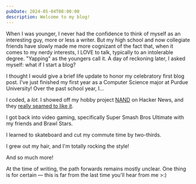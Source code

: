 ```yaml
---
pubDate: 2024-05-04T08:00:00
description: Welcome to my blog!
---
```



When I was younger, I never had the confidence to think of myself as an interesting guy, more or less a writer. But my high school and now collegiate friends have slowly made me more cognizant of the fact that, when it comes to my nerdy interests, I LOVE to talk, typically to an intolerable degree. "Yapping" as the youngers call it. A day of reckoning later, I asked myself: what if I start a blog?

I thought I would give a brief life update to honor my celebratory first blog post. I've just finished my first year as a Computer Science major at Purdue University! Over the past school year, I...

<ContentImage
    src={coding}
    alt="A picture of my coding setup"
    height="600"
/>

I coded, a *lot*. I showed off my hobby project <a href="https://github.com/ArhanChaudhary/NAND">NAND</a> on Hacker News, and they <a href="https://news.ycombinator.com/item?id=40159278">really seamed to like it</a>.

<ContentImage
    src={videoGames}
    alt="A picture of me playing video games"
    height="600"
/>

I got back into video gaming, specifically Super Smash Bros Ultimate with my friends and Brawl Stars.

<ContentImage
    src={skateboarding}
    alt="A picture of my skateboard"
    height="600"
/>

I learned to skateboard and cut my commute time by two-thirds.

<ContentImage
    src={longHair}
    alt="A picture of me with long hair"
    height="600"
/>

I grew out my hair, and I'm totally rocking the style!

And so much more!

At the time of writing, the path forwards remains mostly unclear. One thing is for certain — this is far from the last time you'll hear from me >:)